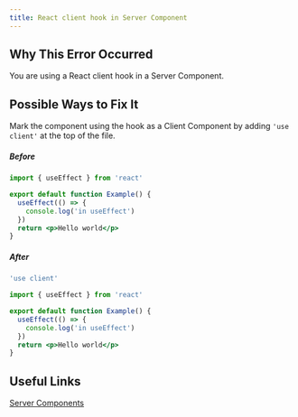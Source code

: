 ```yaml
---
title: React client hook in Server Component
---
```


## Why This Error Occurred

You are using a React client hook in a Server Component.

## Possible Ways to Fix It

Mark the component using the hook as a Client Component by adding `'use client'` at the top of the file.

##### Before

```jsx filename="app/example.js"
import { useEffect } from 'react'

export default function Example() {
  useEffect(() => {
    console.log('in useEffect')
  })
  return <p>Hello world</p>
}
```

##### After

```jsx filename="app/example.js"
'use client'

import { useEffect } from 'react'

export default function Example() {
  useEffect(() => {
    console.log('in useEffect')
  })
  return <p>Hello world</p>
}
```

## Useful Links

[Server Components](/docs/app/building-your-application/rendering/server-components)
